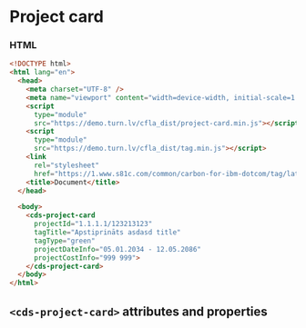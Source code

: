 
# Project card

### HTML

```html
<!DOCTYPE html>
<html lang="en">
  <head>
    <meta charset="UTF-8" />
    <meta name="viewport" content="width=device-width, initial-scale=1.0" />
    <script
      type="module"
      src="https://demo.turn.lv/cfla_dist/project-card.min.js"></script>
    <script
      type="module"
      src="https://demo.turn.lv/cfla_dist/tag.min.js"></script>
    <link
      rel="stylesheet"
      href="https://1.www.s81c.com/common/carbon-for-ibm-dotcom/tag/latest/plex.css" />
    <title>Document</title>
  </head>

  <body>
    <cds-project-card
      projectId="1.1.1.1/123213123"
      tagTitle="Apstiprināts asdasd title"
      tagType="green"
      projectDateInfo="05.01.2034 - 12.05.2086"
      projectCostInfo="999 999">
    </cds-project-card>
  </body>
</html>
```

## `<cds-project-card>` attributes and properties

<Props of="cds-project-card" />
